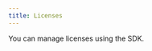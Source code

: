 ```yaml
---
title: Licenses
---
```


You can manage licenses using the SDK.

<Cards>
  <Card
    title="Validate license"
    href="/api-reference/licenses/validate"
    description="Validate a license."
  />
  <Card
    title="Get license"
    href="/api-reference/licenses/get"
    description="Get a license."
  />
  <Card
    title="Create license"
    href="/api-reference/licenses/create"
    description="Create a new license."
  />
  <Card
    title="Update license"
    href="/api-reference/licenses/update"
    description="Update an existing license."
  />
  <Card
    title="Delete license"
    href="/api-reference/licenses/delete"
    description="Delete an existing license."
  />
  <Card
    title="Activate license"
    href="/api-reference/licenses/activate"
    description="Activate a license on a device."
  />
  <Card
    title="Reset devices"
    href="/api-reference/licenses/reset-devices"
    description="Reset the activated devices of a license."
  />
  <Card
    title="Revoke license"
    href="/api-reference/licenses/revoke"
    description="Revoke or unrevoke a license."
  />
</Cards>
